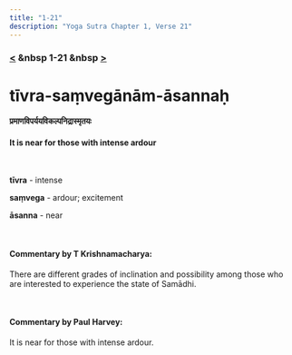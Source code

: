 ```yaml
---
title: "1-21"
description: "Yoga Sutra Chapter 1, Verse 21"
---
```


### [<](/Chapter-1/1-20) &nbsp 1-21 &nbsp [>](/Chapter-1/1-22/)

# tīvra-saṃvegānām-āsannaḥ

#### प्रमाणविपर्ययविकल्पनिद्रास्मृतयः

#### It is near for those with intense ardour

<br />

**tīvra** - intense <br />

**saṃvega** - ardour; excitement <br />

**āsanna** - near <br />

<br />

#### Commentary by T Krishnamacharya:

There are different grades of inclination and possibility
among those who are interested to experience the state of Samādhi.

<br />

#### Commentary by Paul Harvey:

It is near for those with intense ardour.

